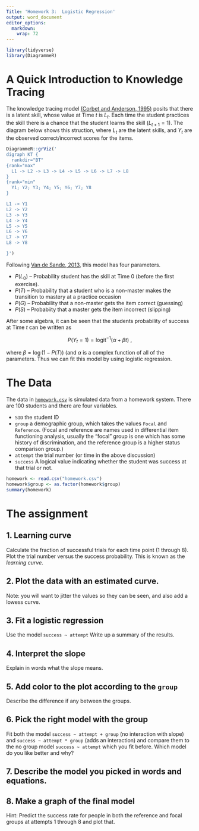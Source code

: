 ```yaml
---
Title: 'Homework 3:  Logistic Regression'
output: word_document
editor_options: 
  markdown: 
    wrap: 72
---
```


```r
library(tidyverse)
library(DiagrammeR)
```

# A Quick Introduction to Knowledge Tracing

The knowledge tracing model [(Corbet and Anderson,
1995)](CorbettAnderson1995.pdf) posits that there is a latent skill,
whose value at Time $t$ is $L_t$. Each time the student practices the
skill there is a chance that the student learns the skill
($L_{t+1} =1$). The diagram below shows this struction, where $L_t$ are
the latent skills, and $Y_t$ are the observed correct/incorrect scores
for the items.

```r
DiagrammeR::grViz('
digraph KT {
  rankdir="BT"
{rank="max"
  L1 -> L2 -> L3 -> L4 -> L5 -> L6 -> L7 -> L8
}
{rank="min"
  Y1; Y2; Y3; Y4; Y5; Y6; Y7; Y8
}

L1 -> Y1
L2 -> Y2
L3 -> Y3
L4 -> Y4
L5 -> Y5
L6 -> Y6
L7 -> Y7
L8 -> Y8

}')
```

Following [Van de Sande, 2013](VandeSande2013.pdf), this model has four
parameters.

-   $P(L_0)$ -- Probability student has the skill at Time 0 (before the
    first exercise).
-   $P(T)$ -- Probability that a student who is a non-master makes the
    transition to mastery at a practice occasion
-   $P(G)$ -- Probability that a non-master gets the item correct
    (guessing)
-   $P(S)$ -- Probabiity that a master gets the item incorrect
    (slipping)

After some algebra, it can be seen that the students probability of
success at Time $t$ can be written as

$$ P(Y_t=1) = \textrm{logit}^{-1}( \alpha + \beta t) \ , $$

where $\beta = \log(1-P(T))$ (and $\alpha$ is a complex function of all
of the parameters. Thus we can fit this model by using logistic
regression.

# The Data

The data in [`homework.csv`](homework.csv) is simulated data from a
homework system. There are 100 students and there are four variables.

-   `SID` the student ID
-   `group` a demographic group, which takes the values `Focal` and
    `Reference`. (Focal and reference are names used in differential
    item functioning analysis, usually the "focal" group is one which
    has some history of discrimination, and the reference group is a
    higher status comparison group.)
-   `attempt` the trial number (or time in the above discussion)
-   `success` A logical value indicating whether the student was success
    at that trial or not.

```r
homework <- read.csv("homework.csv")
homework$group <- as.factor(homework$group)
summary(homework)
```

# The assignment

## 1. Learning curve

Calculate the fraction of successful trials for each time point (1
through 8). Plot the trial number versus the success probability. This
is known as the *learning curve*.

## 2. Plot the data with an estimated curve.

Note: you will want to jitter the values so they can be seen, and also
add a lowess curve.

## 3. Fit a logistic regression

Use the model `success ~ attempt` Write up a summary of the results.

## 4. Interpret the slope

Explain in words what the slope means.

## 5. Add color to the plot according to the `group`

Describe the difference if any between the groups.

## 6. Pick the right model with the group

Fit both the model `success ~ attempt + group` (no interaction with
slope) and `success ~ attempt * group` (adds an interaction) and compare
them to the no group model `success ~ attempt` which you fit before.
Which model do you like better and why?

## 7. Describe the model you picked in words and equations.

## 8. Make a graph of the final model

Hint: Predict the success rate for people in both the reference and
focal groups at attempts 1 through 8 and plot that.
